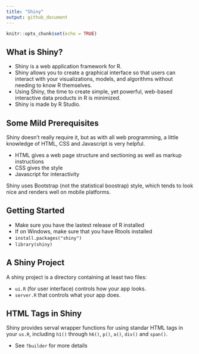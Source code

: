 ```yaml
---
title: "Shiny"
output: github_document
---
```


```r
knitr::opts_chunk$set(echo = TRUE)
```

## What is Shiny?

* Shiny is a web application framework for R.
* Shiny allows you to create a graphical interface so that users can interact with your visualizations, models, and algorithms without needing to know R themselves.
* Using Shiny, the time to create simple, yet powerful, web-based interactive data products in R is minimized.
* Shiny is made by R Studio.


## Some Mild Prerequisites

Shiny doesn't really require it, but as with all web programming, a little knowledge of HTML, CSS and Javascript is very helpful.

* HTML gives a web page structure and sectioning as well as markup instructions
* CSS gives the style
* Javascript for interactivity

Shiny uses Bootstrap (not the statistical boostrap) style, which tends to look nice and renders well on mobile platforms.

## Getting Started

* Make sure you have the lastest release of R installed
* If on Windows, make sure that you have Rtools installed
* `install.packages("shiny")`
* `library(shiny)`

## A Shiny Project

A shiny project is a directory containing at least two files:

* `ui.R` (for user interface) controls how your app looks.
* `server.R` that controls what your app does.

## HTML Tags in Shiny

Shiny provides serval wrapper functions for using standar HTML tags in your `us.R`, including `h1()` through `h6()`, `p()`, `a()`, `div()` and `span()`.

* See `?builder` for more details